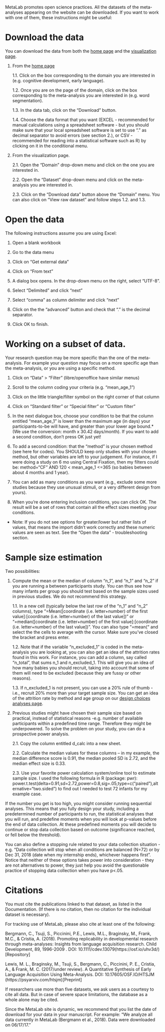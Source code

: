 MetaLab promotes open science practices. All the datasets of the meta-analyses appearing on the website can be downloaded. If you want to work with one of them, these instructions might be useful:

# Download the data
You can download the data from both the [home page](http://metalab.stanford.edu) and the [visualization page](http://metalab.stanford.edu/app.html?id=visualization).

1. From the [home page](http://metalab.stanford.edu)

    1.1. Click on the box corresponding to the domain you are interested in (e.g. cognitive development, early language).  
      
    1.2. Once you are on the page of the domain, click on the box corresponding to the meta-analysis you are interested in (e.g. word segmentation).
      
    1.3. In the data tab, click on the “Download” button. 
      
    1.4. Choose the data format that you want (EXCEL - recommended for manual calculations using a spreadsheet software - but you should make sure that your local spreadsheet software is set to use "." as decimal separator to avoid errors (see section 2.), or CSV - recommended for reading into a statistical software such as R) by clicking on it in the conditional menu. 
   
2. From the visualization page.
   
    2.1. Open the “Domain” drop-down menu and click on the one you are interested in.

    2.2. Open the “Dataset” drop-down menu and click on the meta-analysis you are interested in.

    2.3. Click on the “Download data” button above the “Domain” menu. You can also click on “View raw dataset” and follow steps 1.2. and 1.3.  

# Open the data
The following instructions assume you are using Excel:

1. Open a blank workbook

2. Go to the data menu

3. Click on “Get external data”

4. Click on “From text”

5. A dialog box opens. In the drop-down menu on the right, select “UTF-8”.

6. Select “Delimited” and click “next”

7. Select “comma” as column delimiter and click “next”

8. Click on the the “advanced” button and check that “.” is the decimal separator. 

9. Click OK to finish.

# Working on a subset of data. 
Your research question may be more specific than the one of the meta-analysis. For example your question may focus on a more specific age than the meta-analysis, or you are using a specific method. 

1. Click on “Data” > “Filter” (libre/openoffice have similar menus)

2. Scroll to the column coding your criteria (e.g. "mean_age_1")

3. Click on the little triangle/filter symbol on the right corner of that column

4. Click on "Standard filter" or "Special filter" or "Custom filter"

5. In the next dialogue box, choose your condition to be that the column entitled "mean_age_1" is lower than the maximum age (in days) your participants-to-be will have, and greater than your lower age bound.* (We use the conversion: month x 30.42 days/month). If you want to add a second condition, don't press OK just yet!

6. To add a second condition: that the "method" is your chosen method (see here for codes). You SHOULD keep only studies with your chosen method, but other variables are left to your judgement. For instance, if I were doing a study on 6 mo using Central Fixation, then my filters could be: method="CF" AND 120 < mean_age_1 <=365 (so babies between about 4 months and 1 year). 

7. You can add as many conditions as you want (e.g., exclude some more studies because they use unusual stimuli, or a very different design from yours). 

8. When you're done entering inclusion conditions, you can click OK. The result will be a set of rows that contain all the effect sizes meeting your conditions.

* Note: If you do not see options for greater/lower but rather lists of values, that means the import didn't work correctly and these numeric values are seen as text. See the "Open the data" - troubleshooting section.

# Sample size estimation 

Two possibilities:

1. Compute the mean or the median of column "n_1", and “n_1” and “n_2” if you are running a between participants study. You can thus see how many infants per group you should test based on the sample sizes used in previous studies. We do not recommend this strategy. 

    1.1. In a new cell (typically below the last row of the “n_1” and “n_2” columns), type “=Mean([coordinate (i.e. letter+number) of the first value]:[coordinate (i.e. letter+number) of the last value])” or “=median([coordinate (i.e. letter+number) of the first value]:[coordinate (i.e. letter+number) of the last value])”. You can also type “=mean(“ and select the the cells to average with the cursor. Make sure you’ve closed the bracket and press enter.

    1.2. Note that if the variable "n_excluded_1" is coded in the meta-analysis you are looking at, you can also get an idea of the attrition rates found in this work. For instance, you can add a column, say called "n_total", that sums n_1 and n_excluded_1. This will give you an idea of how many babies you should recruit, taking into account that some of them will need to be excluded (because they are fussy or other reasons). 

    1.3. If n_excluded_1 is not present, you can use a 20% rule of thumb - i.e., recruit 20% more than your target sample size.  You can get an idea of the attrition rate by method and age group on our [design choices analyses page](http://metalab.stanford.edu/reports/method_choice.html).

2. Previous studies might have chosen their sample size based on practical, instead of statistical reasons -e.g. number of available participants within a predefined time range. Therefore they might be underpowered. To solve the problem on your study, you can do a prospective power analysis. 

    2.1. Copy the column entitled d_calc into a new sheet.

    2.2. Calculate the median values for these columns -- in my example, the median difference score is 0.91, the median pooled SD is 2.72, and the median effect size is 0.33.

    2.3. Use your favorite power calculation system/online tool to estimate sample size. I used the following formula in R (package: pwr): power.t.test(delta=0.91,sd=2.72,power=0.8,sig=.05,type=c("paired"),alternative="two.sided") to find out I needed to test 72 infants for my example case. 

If the number you get is too high, you might consider running sequential analyses. This means that you fully design your study, including a predetermined number of participants to run, the statistical analyses that you will run, and predefine moments when you will look at p-values before the end of data collection. At these predefined moments you will decide to continue or stop data collection based on outcome (significance reached, or fell below the threshold). 

You can also define a stopping rule related to your data collection situation - e.g. “Data collection will stop when all conditions are balanced (N=72) or by Dec 31, 2018 (date when my internship ends), whichever happens first”. 
Notice that neither of these options takes power into consideration - they are not alternatives to power, they just help you avoid the questionable practice of stopping data collection when you have p<.05.

# Citations

You must cite the publications linked to that dataset, as listed in the Documentation. (If there is no citation, then no citation for the individual dataset is necessary).

For tracking use of MetaLab, please also cite at least one of the following:

Bergmann, C., Tsuji, S., Piccinini, P.E., Lewis, M.L., Braginsky, M., Frank, M.C., & Cristia, A. (2018). Promoting replicability in developmental research through meta-analyses: Insights from language acquisition research. Child Development, 89, 1996-2009 . DOI: 10.1111/cdev.13079(https://osf.io/uhv3d/)[Repository]

Lewis, M. L., Braginsky, M., Tsuji, S., Bergmann, C., Piccinini, P. E., Cristia, A., & Frank, M. C. (2017/under review). A Quantitative Synthesis of Early Language Acquisition Using Meta-Analysis. DOI: 10.17605/OSF.IO/HTSJM (https://psyarxiv.com/htsjm)[Preprint]

If researchers use more than five datasets, we ask users as a courtesy to cite all data. But in case of severe space limitations, the database as a whole alone may be cited.

Since the MetaLab site is dynamic, we recommend that you list the date of download for your data in your manuscript. For example: “We analyze all data currently in MetaLab (Bergmann et al., 2018). Data were downloaded on 06/17/17.”
